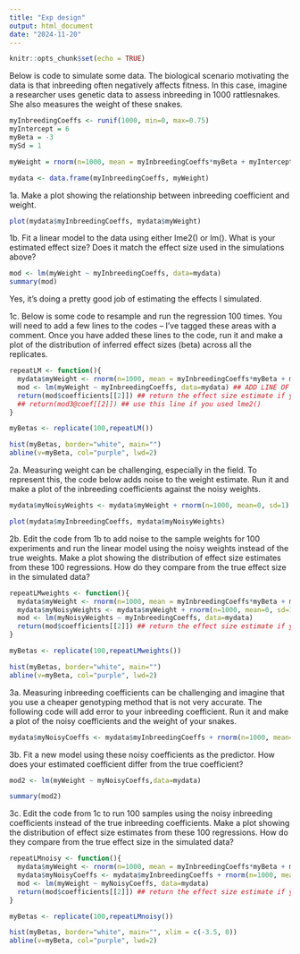 ```yaml
---
title: "Exp design"
output: html_document
date: "2024-11-20"
---
```


```r
knitr::opts_chunk$set(echo = TRUE)
```

Below is code to simulate some data. The biological scenario motivating the data is that inbreeding often negatively affects fitness. In this case, imagine a researcher uses genetic data to assess inbreeding in 1000 rattlesnakes. She also measures the weight of these snakes.

```r
myInbreedingCoeffs <- runif(1000, min=0, max=0.75)
myIntercept = 6
myBeta = -3
mySd = 1

myWeight = rnorm(n=1000, mean = myInbreedingCoeffs*myBeta + myIntercept, sd=mySd)

mydata <- data.frame(myInbreedingCoeffs, myWeight)
```

1a. Make a plot showing the relationship between inbreeding coefficient and weight.

```r

plot(mydata$myInbreedingCoeffs, mydata$myWeight)
```

1b. Fit a linear model to the data using either lme2() or lm(). What is your estimated effect size? Does it match the effect size used in the simulations above?

```r
mod <- lm(myWeight ~ myInbreedingCoeffs, data=mydata)
summary(mod)
```

Yes, it's doing a pretty good job of estimating the effects I simulated.


1c. Below is some code to resample and run the regression 100 times. You will need to add a few lines to the codes -- I've tagged these areas with a comment. Once you have added these lines to the code, run it and make a plot of the distribution of inferred effect sizes (beta) across all the replicates.

```r

repeatLM <- function(){
  mydata$myWeight <- rnorm(n=1000, mean = myInbreedingCoeffs*myBeta + myIntercept, sd=mySd) ## resample the response variable
  mod <- lm(myWeight ~ myInbreedingCoeffs, data=mydata) ## ADD LINE OF CODE TO DO LINEAR MODEL FROM PART 1b
  return(mod$coefficients[[2]]) ## return the effect size estimate if you used lm()
  ## return(mod3@coef[[2]]) ## use this line if you used lme2()
}

myBetas <- replicate(100,repeatLM())

hist(myBetas, border="white", main="")
abline(v=myBeta, col="purple", lwd=2)
```


2a. Measuring weight can be challenging, especially in the field. To represent this, the code below adds noise to the weight estimate. Run it and make a plot of the inbreeding coefficients against the noisy weights.

```r

mydata$myNoisyWeights <- mydata$myWeight + rnorm(n=1000, mean=0, sd=1)

plot(mydata$myInbreedingCoeffs, mydata$myNoisyWeights)
```

2b. Edit the code from 1b to add noise to the sample weights for 100 experiments and run the linear model using the noisy weights instead of the true weights. Make a plot showing the distribution of effect size estimates from these 100 regressions. How do they compare from the true effect size in the simulated data?


```r
repeatLMweights <- function(){
  mydata$myWeight <- rnorm(n=1000, mean = myInbreedingCoeffs*myBeta + myIntercept, sd=mySd) 
  mydata$myNoisyWeights <- mydata$myWeight + rnorm(n=1000, mean=0, sd=1)
  mod <- lm(myNoisyWeights ~ myInbreedingCoeffs, data=mydata)
  return(mod$coefficients[[2]]) ## return the effect size estimate if you used lm()
}

myBetas <- replicate(100,repeatLMweights())

hist(myBetas, border="white", main="")
abline(v=myBeta, col="purple", lwd=2)

```


3a. Measuring inbreeding coefficients can be challenging and imagine that you use a cheaper genotyping method that is not very accurate. The following code will add error to your inbreeding coefficient. Run it and make a plot of the noisy coefficients and the weight of your snakes.


```r
mydata$myNoisyCoeffs <- mydata$myInbreedingCoeffs + rnorm(n=1000, mean=0, sd=0.1)

```

3b. Fit a new model using these noisy coefficients as the predictor. How does your estimated coefficient differ from the true coefficient?

```r
mod2 <- lm(myWeight ~ myNoisyCoeffs,data=mydata)

summary(mod2)

```

3c. Edit the code from 1c to run 100 samples using the noisy inbreeding coefficients instead of the true inbreeding coefficients. Make a plot showing the distribution of effect size estimates from these 100 regressions. How do they compare from the true effect size in the simulated data?

```r
repeatLMnoisy <- function(){
  mydata$myWeight <- rnorm(n=1000, mean = myInbreedingCoeffs*myBeta + myIntercept, sd=mySd) 
  mydata$myNoisyCoeffs <- mydata$myInbreedingCoeffs + rnorm(n=1000, mean=0, sd=0.1) ## add noise
  mod <- lm(myWeight ~ myNoisyCoeffs, data=mydata)
  return(mod$coefficients[[2]]) ## return the effect size estimate if you used lm()
}

myBetas <- replicate(100,repeatLMnoisy())

hist(myBetas, border="white", main="", xlim = c(-3.5, 0))
abline(v=myBeta, col="purple", lwd=2)

```